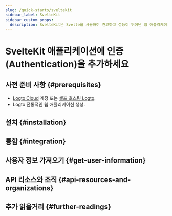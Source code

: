 ```yaml
---
slug: /quick-starts/sveltekit
sidebar_label: SvelteKit
sidebar_custom_props:
  description: SvelteKit은 Svelte를 사용하여 견고하고 성능이 뛰어난 웹 애플리케이션을 빠르게 개발할 수 있는 프레임워크입니다.
---
```




# SvelteKit 애플리케이션에 인증 (Authentication)을 추가하세요

<GuideTip />

## 사전 준비 사항 \{#prerequisites}

- [Logto Cloud](https://cloud.logto.io) 계정 또는 [셀프 호스팅 Logto](/introduction/set-up-logto-oss).
- Logto 전통적인 웹 애플리케이션 생성.

## 설치 \{#installation}

<Installation />

## 통합 \{#integration}

<Integration />

## 사용자 정보 가져오기 \{#get-user-information}

<GetUserInformation />

## API 리소스와 조직 \{#api-resources-and-organizations}

<ApiResources />

## 추가 읽을거리 \{#further-readings}

<FurtherReadings />
